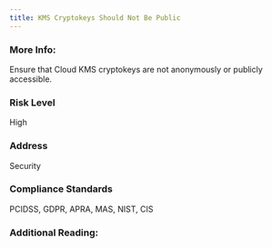 ```yaml
---
title: KMS Cryptokeys Should Not Be Public
---
```


### More Info:

Ensure that Cloud KMS cryptokeys are not anonymously or publicly accessible.

### Risk Level

High

### Address

Security

### Compliance Standards

PCIDSS, GDPR, APRA, MAS, NIST, CIS

### Additional Reading:
